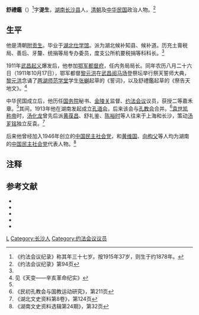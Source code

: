 '''舒禮鑑'''（{{bd|1878年?||？|}}）<ref>《约法会议纪录》称其年三十七岁。按1915年37岁，则生于约1878年。</ref>字'''湜生'''，[[湖南|湖南]][[长沙县|长沙县]]人，[[清朝|清朝]]及[[中华民国|中华民国]]政治人物。<ref name=yf>《约法会议纪录》第94页</ref>

==生平==
他是清朝[[附贡生|附贡生]]。毕业于[[湖北仕学馆|湖北仕学馆]]。派为湖北候补知县、候补道。历充土膏税局、善后、牙釐、统捐等局专办委员，度支公所机要税捐等科科长。<ref name=yf/>

1911年[[武昌起义|武昌起义]]爆发后，他参加[[鄂军都督府|鄂军都督府]]，任内务局局长。同年农历八月二十六日（1911年10月17日），鄂军都督[[黎元洪|黎元洪]]在[[武昌|武昌]][[阅马场|阅马场]]登祭坛举行祭天誓师大典，[[黎元洪|黎元洪]]念诵了[[两湖师范学堂|两湖师范学堂]]学生[[张樾|张樾]]起草的《誓词》，以及舒禮鑑起草的《祭告天地文》。<ref>见《天变——辛亥革命纪实》</ref>

中华民国成立后，他历任[[中华民国国务院|国务院]]秘书、[[金陵关|金陵关]]监督、[[约法会议|约法会议]]议员，获授二等嘉禾章。<ref name=yf/>其间，1913年他在湖南发起成立[[孔道会|孔道会]]，后来该会与[[孔教会|孔教会]]合并。<ref>《民初孔教会与国教运动研究》，第211页</ref>[[袁世凯称帝|袁世凯称帝]]时，[[汤化龙|汤化龙]]曾先后派[[黄葆昌|黄葆昌]]、舒礼鉴、[[陈裕时|陈裕时]]等人往来于上海和长沙，策动[[汤芗铭|汤芗铭]]独立反袁。<ref>《湖北文史资料第8卷》，第124页</ref>

后来他曾经加入1946年创立的[[中国民主社会党|中国民主社会党]]，和[[黄维国|黄维国]]、[[向构父|向构父]]等人均为湖南的[[中国民主社会党|中国民主社会党]]代表人物。<ref>《湖南文史资料选辑第24期》，第32页</ref>

==注释==
{{reflist}}

==参考文献==
* <span style="font-size:90%;">{{Cite book<!--|和書-->|author =约法会议秘书厅编 |title =约法会议纪录|year = 1915|publisher =约法会议秘书厅|location=北京|isbn = }}</span>
* <span style="font-size:90%;">{{Cite book<!--|和書-->|author =刘秉荣 |title =天变——辛亥革命纪实|year = 2010|publisher =人民日报出版社|location=北京|isbn = }}</span>
* <span style="font-size:90%;">{{Cite book<!--|和書-->|author =|title =湖北文史资料第8卷|year = 1984|publisher =湖北人民出版社|location=武汉|isbn = }}</span>
* <span style="font-size:90%;">{{Cite book<!--|和書-->|author =韩华|title =民初孔教会与国教运动研究|year = 2007|publisher =北京图书馆出版社|location=北京|isbn = }}</span>
* <span style="font-size:90%;">{{Cite book<!--|和書-->|author =|title =湖南文史资料选辑第24期|year = 1987|publisher =湖南人民出版社|location=长沙|isbn = }}</span>

{{DEFAULTSORT:Shu舒}}
[[Category:舒姓|L]]
[[Category:长沙人|Category:长沙人]]
[[Category:约法会议议员|Category:约法会议议员]]